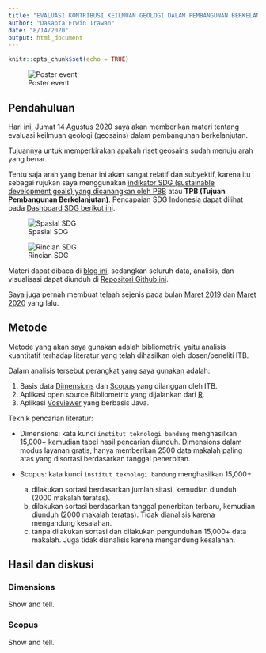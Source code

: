 ```yaml
---
title: "EVALUASI KONTRIBUSI KEILMUAN GEOLOGI DALAM PEMBANGUNAN BERKELANJUTAN: APAKAH SUDAH MENUJU ARAH YANG BENAR"
author: "Dasapta Erwin Irawan"
date: "8/14/2020"
output: html_document
---
```


```r
knitr::opts_chunk$set(echo = TRUE)
```

![Poster event](/Users/cutnoviantirachmi/Downloads/TALK-RIGHT-DIRECTION/LOGISTIK/poster.jpeg)

## Pendahuluan

Hari ini, Jumat 14 Agustus 2020 saya akan memberikan materi tentang evaluasi keilmuan geologi (geosains) dalam pembangunan berkelanjutan. 

Tujuannya untuk memperkirakan apakah riset geosains sudah menuju arah yang benar.

Tentu saja arah yang benar ini akan sangat relatif dan subyektif, karena itu sebagai rujukan saya menggunakan [indikator SDG (sustainable development goals) yang dicanangkan oleh PBB](https://www.un.org/sustainabledevelopment/sustainable-development-goals/) atau **TPB (Tujuan Pembangunan Berkelanjutan)**. Pencapaian SDG Indonesia dapat dilihat pada [Dashboard SDG berikut ini](https://dashboards.sdgindex.org/profiles/idn).

![Spasial SDG](/Users/cutnoviantirachmi/Downloads/TALK-RIGHT-DIRECTION/VISUALISASI/SDG-IDN.png)

![Rincian SDG](/Users/cutnoviantirachmi/Downloads/TALK-RIGHT-DIRECTION/VISUALISASI/SDG-IDN-2.png)

Materi dapat dibaca di [blog ini](http://dasaptaerwin.net/wp/2020/08/evaluasi-kontribusi-ilmu-kebumian-dalam-pembangunan-berkelanjutan.html), sedangkan seluruh data, analisis, dan visualisasi dapat diunduh di [Repositori Github ini](https://github.com/dasaptaerwin/right-direction). 

Saya juga pernah membuat telaah sejenis pada bulan [Maret 2019](http://dasaptaerwin.net/wp/2019/03/riset-indonesia-wos.html) dan [Maret 2020](https://derwinirawan.wordpress.com/2020/03/30/sejauh-mana-publikasi-di-bidang-ilmu-kebumian/) yang lalu. 

## Metode

Metode yang akan saya gunakan adalah bibliometrik, yaitu analisis kuantitatif terhadap literatur yang telah dihasilkan oleh dosen/peneliti ITB.

Dalam analisis tersebut perangkat yang saya gunakan adalah:

1. Basis data [Dimensions](app.dimensions.ai) dan [Scopus](scopus.com) yang dilanggan oleh ITB. 
2. Aplikasi open source Bibliometrix yang dijalankan dari [R](cran.r-project.org/).
3. Aplikasi [Vosviewer](vosviewer.com) yang berbasis Java.

Teknik pencarian literatur:

- Dimensions: kata kunci `institut teknologi bandung` menghasilkan 15,000+ kemudian tabel hasil pencarian diunduh. Dimensions dalam modus layanan gratis, hanya memberikan 2500 data makalah paling atas yang disortasi berdasarkan tanggal penerbitan.

- Scopus: kata kunci `institut teknologi bandung` menghasilkan 15,000+. 

  a. dilakukan sortasi berdasarkan jumlah sitasi, kemudian diunduh (2000 makalah teratas).
  b. dilakukan sortasi berdasarkan tanggal penerbitan terbaru, kemudian diunduh (2000 makalah teratas). Tidak dianalisis karena mengandung kesalahan.
  c. tanpa dilakukan sortasi dan dilakukan pengunduhan 15,000+ data makalah. Juga tidak dianalisis karena mengandung kesalahan. 


## Hasil dan diskusi

### Dimensions

Show and tell.

### Scopus

Show and tell.


